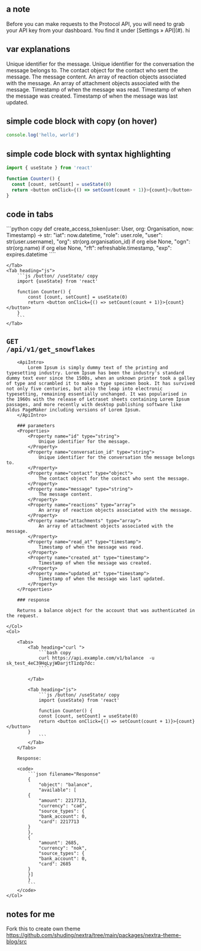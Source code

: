 
## a note
<Note>
    Before you can make requests to the Protocol API, you will need to grab your
    API key from your dashboard. You find it under [Settings &raquo; API](#).
</Note>

<Warn>
    hi
</Warn>

## var explanations
<Properties>
    <Property name="id" type="string">
        Unique identifier for the message.
    </Property>
    <Property name="conversation_id" type="string">
        Unique identifier for the conversation the message belongs to.
    </Property>
    <Property name="contact" type="object">
        The contact object for the contact who sent the message.
    </Property>
    <Property name="message" type="string">
        The message content.
    </Property>
    <Property name="reactions" type="array">
        An array of reaction objects associated with the message.
    </Property>
    <Property name="attachments" type="array">
        An array of attachment objects associated with the message.
    </Property>
    <Property name="read_at" type="timestamp">
        Timestamp of when the message was read.
    </Property>
    <Property name="created_at" type="timestamp">
        Timestamp of when the message was created.
    </Property>
    <Property name="updated_at" type="timestamp">
        Timestamp of when the message was last updated.
    </Property>
</Properties>

## simple code block with copy (on hover)

```js copy
console.log('hello, world')
```


## simple code block with syntax highlighting
```js /button/ /useState/ copy
import { useState } from 'react'

function Counter() {
  const [count, setCount] = useState(0)
  return <button onClick={() => setCount(count + 1)}>{count}</button>
}
```

## code in tabs

<Tabs>
    <Tab heading="python">
        ```python copy
        def create_access_token(user: User, org: Organisation, now: Timestamp) -> str:
        "iat": now.datetime,
        "role": user.role,
        "user": str(user.username),
        "org": str(org.organisation_id) if org else None,
        "ogn": str(org.name) if org else None,
        "rft": refreshable.timestamp,
        "exp": expires.datetime
        ````

    </Tab>
    <Tab heading="js">
        ```js /button/ /useState/ copy
        import {useState} from 'react'

        function Counter() {
            const [count, setCount] = useState(0)
            return <button onClick={() => setCount(count + 1)}>{count}</button>
        }
        ```
    </Tab>
</Tabs>


<Section>

## <code>GET /api/v1/get_snowflakes</code>
[//]: # (## <CodeHeading><Tag>get</Tag> <code>/api/v1/get_snowflakes</code></CodeHeading>)


<Row>
    <Col>

        <ApiIntro>
            Lorem Ipsum is simply dummy text of the printing and typesetting industry. Lorem Ipsum has been the industry's standard dummy text ever since the 1500s, when an unknown printer took a galley of type and scrambled it to make a type specimen book. It has survived not only five centuries, but also the leap into electronic typesetting, remaining essentially unchanged. It was popularised in the 1960s with the release of Letraset sheets containing Lorem Ipsum passages, and more recently with desktop publishing software like Aldus PageMaker including versions of Lorem Ipsum.
        </ApiIntro>

        ### parameters
        <Properties>
            <Property name="id" type="string">
                Unique identifier for the message.
            </Property>
            <Property name="conversation_id" type="string">
                Unique identifier for the conversation the message belongs to.
            </Property>
            <Property name="contact" type="object">
                The contact object for the contact who sent the message.
            </Property>
            <Property name="message" type="string">
                The message content.
            </Property>
            <Property name="reactions" type="array">
                An array of reaction objects associated with the message.
            </Property>
            <Property name="attachments" type="array">
                An array of attachment objects associated with the message.
            </Property>
            <Property name="read_at" type="timestamp">
                Timestamp of when the message was read.
            </Property>
            <Property name="created_at" type="timestamp">
                Timestamp of when the message was created.
            </Property>
            <Property name="updated_at" type="timestamp">
                Timestamp of when the message was last updated.
            </Property>
        </Properties>

        ### response

        Returns a balance object for the account that was authenticated in the request.

    </Col>
    <Col>

        <Tabs>
            <Tab heading="curl ">
                ```bash copy
                curl https://api.example.com/v1/balance  -u sk_test_4eC39HqLyjWDarjtT1zdp7dc:
                ````

            </Tab>

            <Tab heading="js">
                ```js /button/ /useState/ copy
                import {useState} from 'react'

                function Counter() {
                const [count, setCount] = useState(0)
                return <button onClick={() => setCount(count + 1)}>{count}</button>
            }
                ```
            </Tab>
        </Tabs>

        Response:

        <code>
            ```json filename="Response"
            {
                "object": "balance",
                "available": [
            {
                "amount": 2217713,
                "currency": "cad",
                "source_types": {
                "bank_account": 0,
                "card": 2217713
            }
            },
            {
                "amount": 2685,
                "currency": "nok",
                "source_types": {
                "bank_account": 0,
                "card": 2685
            }
            }]
            }
            ```
        </code>
    </Col>
</Row>

</Section>

## notes for me

Fork this to create own theme https://github.com/shuding/nextra/tree/main/packages/nextra-theme-blog/src

